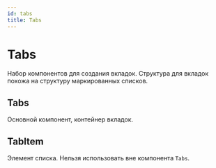 ```yaml
---
id: tabs
title: Tabs
---
```



# Tabs
Набор компонентов для создания вкладок.
Структура для вкладок похожа на структуру маркированных списков.

## Tabs
Основной компонент, контейнер вкладок.

<PropsTable name="Tabs" />

## TabItem
Элемент списка. Нельзя использовать вне компонента `Tabs`.

<PropsTable name="TabItem" />
